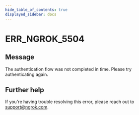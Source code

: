```yaml
---
hide_table_of_contents: true
displayed_sidebar: docs
---
```



# ERR_NGROK_5504

## Message

The authentication flow was not completed in time. Please try authenticating again.

<ErrorDetails error="err_ngrok_5504" />

## Further help

If you're having trouble resolving this error, please reach out to [support@ngrok.com](mailto:support@ngrok.com?subject=Help%20with%20ERR_NGROK_5504).
